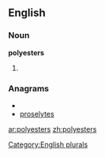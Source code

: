 ==English==

===Noun===
'''polyesters'''

# {{plural of|[[polyester]]}}

===Anagrams===
* {{alphagram|eeloprssty}}
* [[proselytes#English|proselytes]]

[[Category:English plurals]]

[[ar:polyesters]]
[[zh:polyesters]]